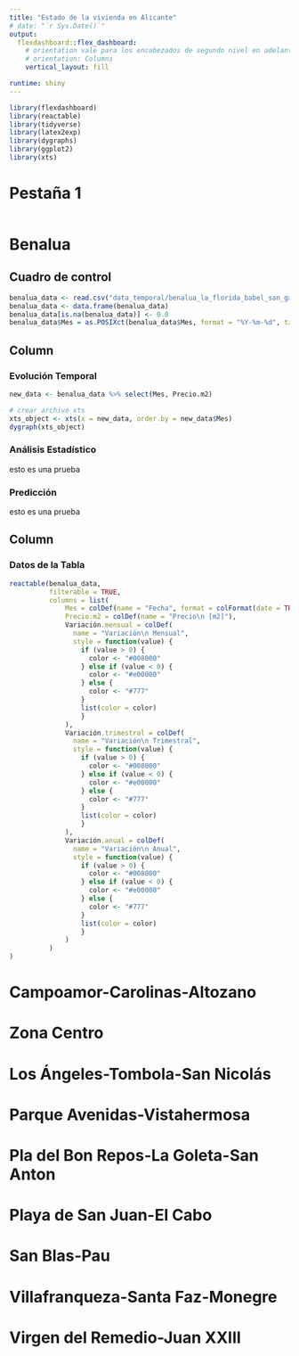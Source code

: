 ---
title: "Estado de la vivienda en Alicante"
# date: "`r Sys.Date()`"
output: 
  flexdashboard::flex_dashboard:
    # orientation vale para los encabezados de segundo nivel en adelante.
    # orientation: Columns
    vertical_layout: fill

runtime: shiny
---

```{r setup, include=FALSE}
library(flexdashboard)
library(reactable)
library(tidyverse)
library(latex2exp)
library(dygraphs)
library(ggplot2)
library(xts)
```

# Pestaña 1

```{r}

```

# Benalua {data-navmenu="Evolución Por Barrios"}

## Cuadro de control {.sidebar}

```{r}
benalua_data <- read.csv("data_temporal/benalua_la_florida_babel_san_gabriel.csv", header=TRUE, sep="\t")
benalua_data <- data.frame(benalua_data)
benalua_data[is.na(benalua_data)] <- 0.0
benalua_data$Mes = as.POSIXct(benalua_data$Mes, format = "%Y-%m-%d", tz="UTC")
```
Column {.tabset .tabset-fade}
---
### **Evolución Temporal**
```{r}
new_data <- benalua_data %>% select(Mes, Precio.m2)

# crear archivo xts
xts_object <- xts(x = new_data, order.by = new_data$Mes)
dygraph(xts_object)
```

### **Análisis Estadístico **
esto es una prueba

### **Predicción**
esto es una prueba

Column {data-width=320}
---
### **Datos de la Tabla**
```{r}
reactable(benalua_data, 
          filterable = TRUE,
          columns = list(
              Mes = colDef(name = "Fecha", format = colFormat(date = TRUE, locales = "pt-BR")),
              Precio.m2 = colDef(name = "Precio\n [m2]"),
              Variación.mensual = colDef(
                name = "Variación\n Mensual",
                style = function(value) {
                  if (value > 0) {
                    color <- "#008000"
                  } else if (value < 0) {
                    color <- "#e00000"
                  } else {
                    color <- "#777"
                  }
                  list(color = color)
                  }
              ),
              Variación.trimestral = colDef(
                name = "Variación\n Trimestral",
                style = function(value) {
                  if (value > 0) {
                    color <- "#008000"
                  } else if (value < 0) {
                    color <- "#e00000"
                  } else {
                    color <- "#777"
                  }
                  list(color = color)
                  }
              ),
              Variación.anual = colDef(
                name = "Variación\n Anual",
                style = function(value) {
                  if (value > 0) {
                    color <- "#008000"
                  } else if (value < 0) {
                    color <- "#e00000"
                  } else {
                    color <- "#777"
                  }
                  list(color = color)
                  }
              )
          )
)
```


# Campoamor-Carolinas-Altozano {data-navmenu="Evolución Por Barrios"}

# Zona Centro {data-navmenu="Evolución Por Barrios"}

# Los Ángeles-Tombola-San Nicolás {data-navmenu="Evolución Por Barrios"}

# Parque Avenidas-Vistahermosa {data-navmenu="Evolución Por Barrios"}

# Pla del Bon Repos-La Goleta-San Anton {data-navmenu="Evolución Por Barrios"}

# Playa de San Juan-El Cabo {data-navmenu="Evolución Por Barrios"}

# San Blas-Pau {data-navmenu="Evolución Por Barrios"}

# Villafranqueza-Santa Faz-Monegre {data-navmenu="Evolución Por Barrios"}

# Virgen del Remedio-Juan XXIII {data-navmenu="Evolución Por Barrios"}





















